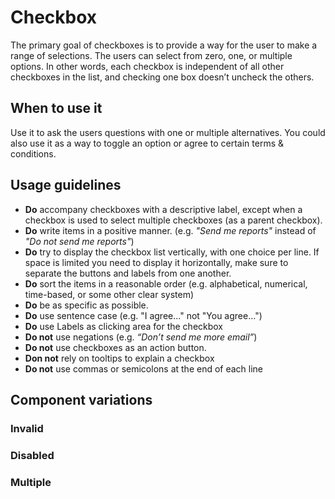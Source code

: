 
<Meta of={Stories} />

# Checkbox

<Status variant="stable" />

The primary goal of checkboxes is to provide a way for the user to make a range of selections.
The users can select from zero, one, or multiple options. In other words, each checkbox is independent
of all other checkboxes in the list, and checking one box doesn’t uncheck the others.

<Story of={Stories.Base} />
<Props />

## When to use it

Use it to ask the users questions with one or multiple alternatives. You could also use it as a way to toggle
an option or agree to certain terms & conditions.

## Usage guidelines

- **Do** accompany checkboxes with a descriptive label, except when a checkbox is used to select
  multiple checkboxes (as a parent checkbox).
- **Do** write items in a positive manner. (e.g. _"Send me reports"_ instead of _"Do not send me reports"_)
- **Do** try to display the checkbox list vertically, with one choice per line. If space is
  limited you need to display it horizontally, make sure to separate the buttons and labels from one another.
- **Do** sort the items in a reasonable order (e.g. alphabetical, numerical, time-based, or some other clear system)
- **Do** be as specific as possible.
- **Do** use sentence case (e.g. "I agree..." not "You agree...")
- **Do** use Labels as clicking area for the checkbox
- **Do not** use negations (e.g. _“Don’t send me more email”_)
- **Do not** use checkboxes as an action button.
- **Don not** rely on tooltips to explain a checkbox
- **Do not** use commas or semicolons at the end of each line

## Component variations

### Invalid

<Story of={Stories.Invalid} />

### Disabled

<Story of={Stories.Disabled} />

### Multiple

<Story of={Stories.Multiple} />
